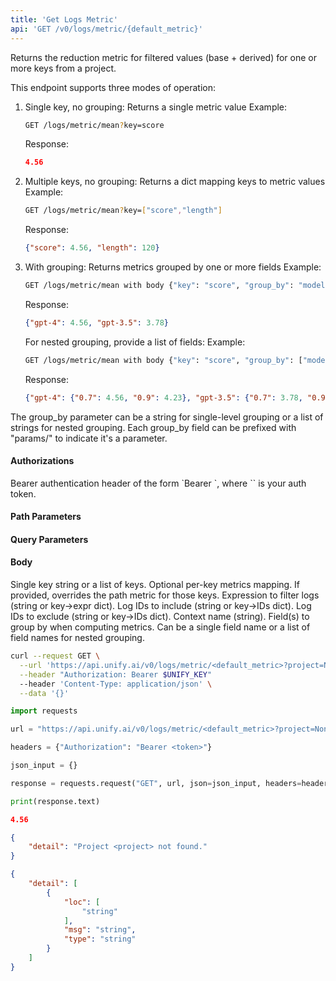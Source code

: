 ```yaml
---
title: 'Get Logs Metric'
api: 'GET /v0/logs/metric/{default_metric}'
---
```

Returns the reduction metric for filtered values (base + derived) for one or more keys from a project.

This endpoint supports three modes of operation:

1. Single key, no grouping: Returns a single metric value
   Example:
   ```bash
   GET /logs/metric/mean?key=score
   ```
   Response:
   ```json
   4.56
   ```

2. Multiple keys, no grouping: Returns a dict mapping keys to metric values
   Example:
   ```bash
   GET /logs/metric/mean?key=["score","length"]
   ```
   Response:
   ```json
   {"score": 4.56, "length": 120}
   ```

3. With grouping: Returns metrics grouped by one or more fields
   Example:
   ```bash
   GET /logs/metric/mean with body {"key": "score", "group_by": "model"}
   ```
   Response:
   ```json
   {"gpt-4": 4.56, "gpt-3.5": 3.78}
   ```

   For nested grouping, provide a list of fields:
   Example:
   ```bash
   GET /logs/metric/mean with body {"key": "score", "group_by": ["model", "temperature"]}
   ```
   Response:
   ```json
   {"gpt-4": {"0.7": 4.56, "0.9": 4.23}, "gpt-3.5": {"0.7": 3.78, "0.9": 3.45}}
   ```

The group_by parameter can be a string for single-level grouping or a list of strings for
nested grouping. Each group_by field can be prefixed with "params/" to indicate it's a parameter.

#### Authorizations

<ParamField header="Authorization" type="string" required="true">
  Bearer authentication header of the form `Bearer <token>`, where `<token>` is your auth token.
</ParamField>

#### Path Parameters

<ParamField query="default_metric" type="string" required="true">

</ParamField>

#### Query Parameters

<ParamField query="project" type="string" required="true">

</ParamField>

#### Body

<ParamField body="key" type="string | array | null" >
Single key string or a list of keys.
</ParamField>

<ParamField body="metrics" type="object | null" >
Optional per-key metrics mapping. If provided, overrides the path metric for those keys.
</ParamField>

<ParamField body="filter_expr" type="string | object | null" >
Expression to filter logs (string or key->expr dict).
</ParamField>

<ParamField body="from_ids" type="string | object | null" >
Log IDs to include (string or key->IDs dict).
</ParamField>

<ParamField body="exclude_ids" type="string | object | null" >
Log IDs to exclude (string or key->IDs dict).
</ParamField>

<ParamField body="context" type="string | null" >
Context name (string).
</ParamField>

<ParamField body="group_by" type="string | array | null" >
Field(s) to group by when computing metrics. Can be a single field name or a list of field names for nested grouping.
</ParamField>

<RequestExample>

```bash cURL
curl --request GET \
  --url 'https://api.unify.ai/v0/logs/metric/<default_metric>?project=None' \
  --header "Authorization: Bearer $UNIFY_KEY"
  --header 'Content-Type: application/json' \
  --data '{}'
```

```python Python
import requests

url = "https://api.unify.ai/v0/logs/metric/<default_metric>?project=None"

headers = {"Authorization": "Bearer <token>"}

json_input = {}

response = requests.request("GET", url, json=json_input, headers=headers)

print(response.text)
```

</RequestExample>
<ResponseExample>

```json 200
4.56
```

```json 404
{
    "detail": "Project <project> not found."
}
```

```json 422
{
    "detail": [
        {
            "loc": [
                "string"
            ],
            "msg": "string",
            "type": "string"
        }
    ]
}
```

</ResponseExample>
